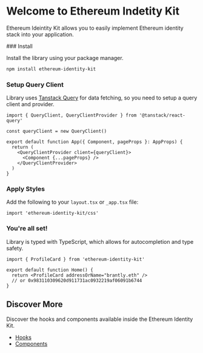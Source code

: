 
# Welcome to Ethereum Indetity Kit

Ethereum Ideintity Kit allows you to easily implement Ethereum identity stack into your application.

<Steps>
### Install

Install the library using your package manager.

```sh npm2yarn
npm install ethereum-identity-kit
```

### Setup Query Client

Library uses [Tanstack Query](https://tanstack.com/query) for data fetching, so you need to setup a query client and provider.

```tsx copy
import { QueryClient, QueryClientProvider } from '@tanstack/react-query'

const queryClient = new QueryClient()

export default function App({ Component, pageProps }: AppProps) {
  return (
    <QueryClientProvider client={queryClient}>
      <Component {...pageProps} />
    </QueryClientProvider>
  )
}
```

### Apply Styles

Add the following to your `layout.tsx` or `_app.tsx` file:

```tsx copy
import 'ethereum-identity-kit/css'
```

### You're all set!

Library is typed with TypeScript, which allows for autocompletion and type safety.

```tsx copy
import { ProfileCard } from 'ethereum-identity-kit'

export default function Home() {
  return <ProfileCard addressOrName="brantly.eth" />
  // or 0x983110309620d911731ac0932219af06091b6744
}
```

</Steps>

## Discover More

Discover the hooks and components available inside the Ethereum Identity Kit.

- [Hooks](/docs/hooks)
- [Components](/docs/components)
